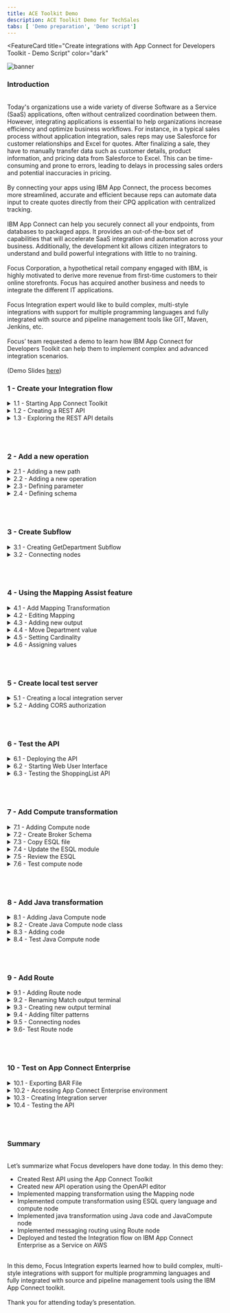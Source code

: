 ```yaml
---
title: ACE Toolkit Demo
description: ACE Toolkit Demo for TechSales
tabs: [ 'Demo preparation', 'Demo script']
---
```



<FeatureCard
  title="Create integrations with App Connect for Developers Toolkit - Demo Script"
  color="dark"
  >

![banner](./images/banner-ace-toolkit.jpg)

</FeatureCard>


<span id="place1"></span>

### **Introduction**
<br/>
Today's organizations use a wide variety of diverse Software as a Service (SaaS) applications, often without centralized coordination between them. However, integrating applications  is essential to help organizations increase efficiency and optimize business workflows. For instance, in a typical sales process without application integration, sales reps may use Salesforce for customer relationships and Excel for quotes. After finalizing a sale, they have to manually transfer data such as customer details, product information, and pricing data from Salesforce to Excel. This can be time-consuming and prone to errors, leading to delays in processing sales orders and potential inaccuracies in pricing.
<br/><br/>
By connecting your apps using IBM App Connect, the process becomes more streamlined, accurate and efficient because reps can automate data input to create quotes directly from their CPQ application with centralized tracking.
<br/><br/>
IBM App Connect can help you securely connect all your endpoints, from databases to packaged apps. It provides  an out-of-the-box set of capabilities that will accelerate  SaaS integration and automation across your business. Additionally, the development kit allows citizen integrators to understand and build powerful integrations with little to no training.
<br/><br/>
Focus Corporation, a hypothetical retail company engaged with IBM, is highly motivated to derive more revenue from first-time customers to their online storefronts. Focus has acquired another business and needs to integrate the different IT applications.
<br/><br/>
Focus Integration expert would like to build complex, multi-style integrations with support for multiple programming languages and fully integrated with source and pipeline management tools like GIT, Maven, Jenkins, etc. 
<br/><br/>
Focus’ team requested a demo to learn how IBM App Connect for Developers Toolkit can help them to implement complex and advanced integration scenarios.
<br/><br/>
(Demo Slides <a href="https://github.com/ibm-integration/learninghub/blob/main/src/pages/demos/apic-tech-graphql/files/APICGraphQLSlides.pptx" target="_blank" rel="noreferrer">here</a>)
<br/>


### **1 - Create your Integration flow**

<details>
<summary>1.1 - Starting App Connect Toolkit</summary><br/>

**Narration**

IBM App Connect is an industry-leading integration solution that connects any of your applications and data, no matter where they reside. With hundreds of prebuilt connectors and customizable templates, App Connect helps users of all skill levels rapidly connect Software as a Service (SaaS) applications and build integration flows.

Focus team is looking for an advanced, fully customizable code platform. They would like to harness a lightweight, fast-performing engine that easily scales to support their growing needs. They need to enable support for multiple types of data integration, including event, application programming interfaces (APIs), services, sync/async, transactional batch processing and more. Focus Integration experts needs to map data fields and transform data formats exchanged between applications, such as XML, JSON, CSV, EDIFACT, SWIFT and other industry protocols.

Because of that, they decided to explore IBM App Connect Enterprise for Developers (Toolkit). The Toolkit is an integrated development environment and graphical user interface based on the Eclipse platform. Focus Integration experts can use the IBM App Connect Enterprise Toolkit to build powerful integration applications, services, and APIs. And they can then deploy their integration solutions to the software run time, IBM App Connect Enterprise as a Service, containers, or a combination of those environments.

<hr/><br/>

**Action** &nbsp; 1.1.1

Open your **App Connect Enterprise Toolkit** by clicking the icon on the Launchpad (MAC OS) or Desktop (Windows) or executing **ace toolkit** in terminal window.

  ![](images/start-toolkit-1.png)

<hr/><br/>


**Action** &nbsp; 1.1.2

In the Workspace Launcher window, accept the default one. Click **Launch**.

  ![](images/start-toolkit-2.png)

<hr/><br/>


**Action** &nbsp; 1.1.3

**Close** the *welcome page*.

  ![](images/start-toolkit-3.png)

***
</details>


<details>
<summary>1.2 - Creating a REST API</summary><br/>

**Narration**

From the Integration Development perspective, Focus Integration experts can create all manner of integration flows, as well as manage connectivity between services and endpoints.

Focus team would like to explore how easy is to create an API flow that implement different type of message transformation.

App Connect provides a specific type of project to support REST API implementations, which can either be based upon a Swagger (v2) specification document or an OpenAPI (v3) specification document. REST APIs can be authored and deployed from the IBM App Connect Enterprise Toolkit.

Let's see how easy is to create an REST API using the Toolkit. Focus team will create a REST API from an existing OpenAPI 3 document.

<hr/><br/>

**Action** &nbsp; 1.2.1

From the Application Development view click the **New...** hyperlink at the top right and from the menu which appears, click on **REST API**.

  ![](images/create-rest-1.png)

<hr/><br/>


**Action** &nbsp; 1.2.2

Type the Name **ShoppingListAPI** (1), and switch the radio button to the option labelled “**Import resources and operations defined in a REST API document**" (2) then click **Next** (3).

  ![](images/create-rest-2.png)

<hr/><br/>


**Action** &nbsp; 1.2.3

You will be asked to import an OpenAPI 3 document either from the file system or your workspace. Using the radio button to “**Select from your workspace**” (1), select **ShoppingListAPI.json** from the json folder in the **HelperFiles** project (2) (note: if you don't see the HelperFiles project, maybe you forgot to import this project in the Demo Preparation part). Click **Next** (3).

  ![](images/create-rest-3.png)

<hr/><br/>


**Action** &nbsp; 1.2.4

Click **Finish**.

  ![](images/create-rest-4.png)


***
</details>


<details>
<summary>1.3 - Exploring the REST API details</summary><br/>

**Narration**

Focus team created the REST API and they can see a summary page displaying details about the API such as its title and base URL. The next section down entitled Resources and Operations lists the operations in bright colors.

Focus developers can easily edit the API Document using the OpenAPI editor interface.

<hr/><br/>

**Action** &nbsp; 1.3.1

Show the **API Details** (1) and **Resources and Operations** (2) sections.

  ![](images/api-doc-1.png)

<hr/><br/>


**Action** &nbsp; 1.3.2

Click on **Edit API Document in OpenAPI editor**.

  ![](images/api-doc-2.png)

<hr/><br/>


**Action** &nbsp; 1.3.3

If necessary accept the incoming network connections.

  ![](images/api-doc-3.png)

<hr/><br/>


**Action** &nbsp; 1.3.4

Show the *OpenAPI Editor*.

  ![](images/api-doc-4.png)


***
</details>

<br/><br/>

### **2 - Add a new operation**

<details>
<summary>2.1 - Adding a new path</summary><br/>

**Narration**

The Integration experts decided to create a new API operation to list the products of a specific department.

<hr/><br/>


**Action** &nbsp; 2.1.1

On the **Path** section (1), on left menu, click on the **Plus** button (2).

  ![](images/new-path-1.png)

<hr/><br/>


**Action** &nbsp; 2.1.2

Enter **/shoppinglist/{department}** as the new *Path* (1). You are welcome to enter a *summary* (2) and *description* (3). Then click **Add** (4).

  ![](images/new-path-2.png)


***
</details>

<details>
<summary>2.2 - Adding a new operation</summary><br/>

**Narration**

They go ahead and create a new path with the GET operation in the ShoppingListAPI.

<hr/><br/>


**Action** &nbsp; 2.2.1

On the **Operations** section (1) of the new path, click on the **Plus** button (2).

  ![](images/new-oper-1.png)

<hr/><br/>


**Action** &nbsp; 2.2.2

Select the **get** verb (1) and click **Add**.

  ![](images/new-oper-2.png)


***
</details>

<details>
<summary>2.3 - Defining parameter</summary><br/>

**Narration**

This new path will receive the product department as parameter in the path request.

<hr/><br/>


**Action** &nbsp; 2.3.1

Scroll down to see the *Parameter* section (1) and click **Add** button (2).

  ![](images/def-param-1.png)

<hr/><br/>


**Action** &nbsp; 2.3.2

Enter **department** as parameter name (1) and select **path** in *Located In* field (2).

  ![](images/def-param-2.png)

<hr/><br/>


**Action** &nbsp; 2.3.3

Scroll down to see the checkbox list and select **Required** field (1). Then click **Add** (2).

  ![](images/def-param-3.png)

***
</details>


<details>
<summary>2.4 - Defining schema</summary><br/>

**Narration**

Focus developers define the schema of the parameter as a simple string.

Great, Focus’ developers successfully created a new operation in the ShoppingListAPI!

<hr/><br/>


**Action** &nbsp; 2.4.1

Scroll down to see the *Schema* section and type **department** as schema title (1), and select **string** as *schema type* (2).

  ![](images/def-schema-1.png)

<hr/><br/>


**Action** &nbsp; 2.4.2

Scroll up and click **Save**.

  ![](images/def-schema-2.png)

<hr/><br/>


**Action** &nbsp; 2.4.3

**Close** the OpenAPI editor.

  ![](images/def-schema-3.png)

***
</details>


<br/><br/>

### **3 - Create Subflow**
<details>
<summary>3.1 - Creating GetDepartment Subflow</summary><br/>

**Narration**

With IBM App Connect is really simple to implement the logic of your API operation. Focus team can easily create a subflow to do it!

<hr/><br/>


**Action** &nbsp; 3.1.1

Back to the ShoppingListAPI description, open the **/shoppinglist/{department|** section.

  ![](images/create-subflow-1.png)

<hr/><br/>


**Action** &nbsp; 3.1.2

Click **Create subflow**.

  ![](images/create-subflow-2.png)

***
</details>


<details>
<summary>3.2 - Connecting nodes</summary><br/>

**Narration**

Here Focus team has their subflow. A message flow is a sequence of processing steps that run in the integration node when an input message is received. You define a message flow by including a number of message flow nodes, each of which represents a set of actions that define a processing step.

In the flow editor, they can edit and change their flow. Message flows are created in the Toolkit using a drag and drop editor.

The flow is quite simple, consisting of only an Input and Output node. However, the Integration experts would like to explore how to do some message transformations. Let's see how simple is to do it!

<hr/><br/>

**Action** &nbsp; 3.2.1

In the subflow, wire the **Input** node to the **Output** node.

  ![](images/connect-nodes-1.png)


***
</details>

<br/><br/>


### **4 - Using the Mapping Assist feature**
<details>
<summary>4.1 - Add Mapping Transformation</summary><br/>

**Narration**

First, they decided to explore the Mapping transformation.

<hr/><br/>


**Action** &nbsp; 4.1.1

Open the **Transformation** section.

  ![](images/add-mapping-1.png)

<hr/><br/>


**Action** &nbsp; 4.1.2

Drag and drop a **Mapping** node on to the wire and its terminals will be connected up for you (the out terminal of the Input node will be wired to the in terminal of the Mapping node, and the out terminal of the Mapping node will be wired to the in terminal of the Output node).

  ![](images/add-mapping-2.png)

***
</details>


<details>
<summary>4.2 - Editing Mapping</summary><br/>

**Narration**

With a mapping, they can use the Graphical Data Mapping editor to take input (source) objects and transform them before they save the resulting output (target) objects.

<hr/><br/>


**Action** &nbsp; 4.2.1

Double-click the **Mapping** node.

  ![](images/edit-mapping-1.png)

<hr/><br/>


**Action** &nbsp; 4.2.2

Leave the default settings and click **Finish**.

  ![](images/edit-mapping-2.png)


***
</details>

<details>
<summary>4.3 - Adding new output</summary><br/>

**Narration**

Initially, they will change the output object to use the Item JSON type.

<hr/><br/>


**Action** &nbsp; 4.3.1

Click on “**Add an output object**” button.

  ![](images/new-output-1.png)

<hr/><br/>


**Action** &nbsp; 4.3.2

On the “Select a map output” option, open (double click) the **ShoppingListAPI** (1), open the **JSON Types** (2) and select **Item - Rest API model** (3), then click **OK** (4).

  ![](images/new-output-2.png)


<hr/><br/>


**Action** &nbsp; 4.3.3

Select the **original Message Assembly** (1), right click and select **delete** (2) (or press delete on your keyboard).

  ![](images/new-output-3.png)


***
</details>

<details>
<summary>4.4 - Move Department value</summary><br/>

**Narration**

The input objects are shown on the left side of the canvas, and the output objects are shown on the right side. You can create connections between the input and output elements by clicking one element, and dragging the mouse to the element that you want to connect to.

Focus team  easily link the Department input parameter to Department parameter of Item JSON Type.

<hr/><br/>


**Action** &nbsp; 4.4.1

Expand the **JSON** message assembly on the right (1), then expand the **Data** section underneath (2). Notice that department is listed as a *parameter* (3).

  ![](images/move-dept-1.png)

<hr/><br/>


**Action** &nbsp; 4.4.2

On the left Message Assembly, open the **LocalEnvironment > REST > Input > Parameters**.

  ![](images/move-dept-2.png)


<hr/><br/>


**Action** &nbsp; 4.4.3

Right-click the **department** entry (1) and select **Quick Link to Output** (2).

  ![](images/move-dept-3.png)

<hr/><br/>


**Action** &nbsp; 4.4.4

In the dialog, scroll down and expand **Data : Item [1..1]** (1) and select **department:string [1..1]** (2).

  ![](images/move-dept-4.png)


***
</details>

<details>
<summary>4.5 - Setting Cardinality</summary><br/>

**Narration**

They use the Quick Fix capability to solve the cardinality issue of the new mapping.

<hr/><br/>


**Action** &nbsp; 4.5.1

Hover the mouse over the **Quick Fix** (light bulb) icon of the new Move box (!) and click the "**Set cardinality to first index**” link (2).

  ![](images/quick-fix-1.png)


***
</details>

<details>
<summary>4.6 - Assigning values</summary><br/>

**Narration**

Now, for demo purpose, they will use the assign function to define a hard coded value to name and description fields.  In this demo, they decided to use the description field just to inform the type of transformation node that is processing the transformation, in this case the Mapping node.

Great, Focus’ developers successfully created a mapping transformation in the ShoppingListAPI!

<hr/><br/>


**Action** &nbsp; 4.6.1

On the new Message Assembly JSON, drag and drop the **name** field to the left (1).  IBM App Connect Enterprise places an **Assign** action for this field (2). 

  ![](images/assign-values-1.png)

<hr/><br/>


**Action** &nbsp; 4.6.2

Under the **Properties** for the Assign action, enter “**Caramel Candy Bars**” for the name value.

  ![](images/assign-values-2.png)


<hr/><br/>


**Action** &nbsp; 4.6.3

Repeat the same steps for the description field: drag and drop the **description** field to the left (1).  IBM App Connect Enterprise places an **Assign** action for this field (2). 

  ![](images/assign-values-3.png)

<hr/><br/>


**Action** &nbsp; 4.6.4

Under the **Properties** for the Assign action, enter “**Request has been processed by Mapping Node**” for the name value.

*Note: In this demo, we are using the description field just to inform the node that is processing the transformation.*

  ![](images/assign-values-4.png)


<hr/><br/>


**Action** &nbsp; 4.6.5

Click **File > Save all**.

  ![](images/assign-values-5.png)

***
</details>


<br/><br/>

### **5 - Create local test server**
<details>
<summary>5.1 - Creating a local integration server</summary><br/>

**Narration**

At this stage, they are ready to test the API. To publish the API, first they need to create a local integration server.

<hr/><br/>


**Action** &nbsp; 5.1.1

Right-click **Integration Servers** in the **Integration Explorer** tab (1) and select **Create a local Integration Server** (2).

  ![](images/local-server-1.png)

<hr/><br/>


**Action** &nbsp; 5.1.2

Keep the default values and click **Finish**.

  ![](images/local-server-2.png)

<hr/><br/>



**Action** &nbsp; 5.1.3

On the *Success* Dialog click **OK**.

  ![](images/local-server-3.png)

<br/>

***
</details>

<details>
<summary>5.2 - Adding CORS authorization</summary><br/>

**Narration**

Next, they need to configure the server so that the HTTP listener is enabled for CORS. 

<hr/><br/>


**Action** &nbsp; 5.2.1

Expand the **TEST_SERVER** directory under the **Independent Resources** folder and double-click the **server.conf.yaml** file to open it in the IBM App Connect Enterprise text editor to the right.

  ![](images/cors-auth-1.png)

<hr/><br/>


**Action** &nbsp; 5.2.2

Scroll down to the **HTTPConnector** section and paste the code below:
```
CORSEnabled: true
CORSAllowOrigins: '*'
CORSAllowMethods: 'GET,HEAD,POST,PUT,PATCH,DELETE,OPTIONS'
CORSAllowHeaders: 'Accept,Accept-Language,Content-Language,Content-Type'
```

  ![](images/cors-auth-2.png)

<hr/><br/>



**Action** &nbsp; 5.2.3

**Save** the changes to the **server.conf.yaml** file or click **File > Save all**.

  ![](images/cors-auth-3.png)

<hr/><br/>



**Action** &nbsp; 5.2.4

Right-click the **TEST_SERVER** (1) and select **Restart** (2).

  ![](images/cors-auth-4.png)

<hr/><br/>



**Action** &nbsp; 5.2.5

Click **OK** on the Success dialog again.

  ![](images/cors-auth-5.png)

<br/>

***
</details>

<br/><br/>

### **6 - Test the API**
<details>
<summary>6.1 - Deploying the API</summary><br/>

**Narration**

Now, they need to deploy the ShoppingListAPI to the new Local Integration server. They can do it, by dragging and dropping the API to the new server.

<hr/><br/>


**Action** &nbsp; 6.1.1

Deploy the REST API which we created earlier named **ShoppingListAPI** (1), by dragging and dropping it from the Application Development view on to the **TEST_SERVER** Integration Server (2).

  ![](images/deploy-api-1.png)

<hr/><br/>


**Action** &nbsp; 6.1.2

On the *Progress Information* dialog, click **Close**.

  ![](images/deploy-api-2.png)


***
</details>


<details>
<summary>6.2 - Starting Web User Interface</summary><br/>

**Narration**

At this moment, the Focus Integration experts are ready to test the API. They start the Web User Interface.

<hr/><br/>

**Action** &nbsp; 6.2.1

Right-click **TEST_SERVER** (1) and select **Start Web User Interface** (2). 

  ![](images/start-wui-1.png)

***
</details>


<details>
<summary>6.3 - Testing the ShoppingList API</summary><br/>

**Narration**

And select the ShoppingListAPI and the new Get Department operation. Not they can use the Try it capability, and enter any product department, for example “Candies”.

Great, the subflow was invoked and our mapping transformation created a response with our hard coded values. Focus team verified how is really simple to implement a mapping transformation using IBM App Connect.

<hr/><br/>

**Action** &nbsp; 6.3.1

Click the **ShoppingListAPI** tile in the web user interface. 

  ![](images/test-api-1.png)

<hr/><br/>


**Action** &nbsp; 6.3.2

Select the **GET /shoppinglist/{department}** operation on the left. 

  ![](images/test-api-2.png)

<hr/><br/>


**Action** &nbsp; 6.3.3

Click the **Try it** tab.

  ![](images/test-api-3.png)


<hr/><br/>


**Action** &nbsp; 6.3.4

Enter any **department** name (by now, we are not checking the department) such as **Candies** (1). Click **Send** (2).

  ![](images/test-api-4.png)

<hr/><br/>


**Action** &nbsp; 6.3.5

Show the **Response body**.

  ![](images/test-api-5.png)

***
</details>

<br/><br/>


### **7 - Add Compute transformation**
<details>
<summary>7.1 - Adding Compute node</summary><br/>

**Narration**

Focus developers heard about ESQL language. Extended Structured Query Language (ESQL) is a programming language based on Structured Query Language (SQL) that is typically used to work with databases. ESQL is extended to access and manipulate data in messages and databases.

They would like to see how to use ESQL to transform and enrich messages using the Compute node.  Because of it, they decided to explore the Compute node transformation.

<hr/><br/>


**Action** &nbsp; 7.1.1

Back to the getDepartment subflow, open again the Transformation menu and drag and drop a **Compute** node.

  ![](images/add-compute-1.png)

<hr/><br/>

**Action** &nbsp; 7.1.2

Readjust the connections of Input and output node to connect to the Compute node (the out terminal of the Input node will be wired to the in terminal of the Compute node, and the out terminal of the Compute node will be wired to the in terminal of the Output node).

  ![](images/add-compute-2.png)

<hr/><br/>


**Action** &nbsp; 7.1.3

Click on the **Compute** node (1). On the Compute node's properties change the *Compute mode* to be “**LocalEnvironment and Message**” (2).

  ![](images/add-compute-3.png)

<hr/><br/>

**Action** &nbsp; 7.1.4

**Save** the subflow (you can safely ignore the red crosses on the Compute node - we will fix these up in the next step!).

  ![](images/add-compute-4.png)

***
</details>

<details>
<summary>7.2 - Create Broker Schema</summary><br/>

**Narration**

To simplify the demo, they decided to reuse a pre-created ESQL file.

First, they need to create a Broker Schema to include the ESQL file. A broker schema is a symbol space that defines the scope of uniqueness of the names of resources defined within it.

<hr/><br/>


**Action** &nbsp; 7.2.1

Right click the **ShoppingListAPI** (1) and choose **New > Broker Schema** (2).

  ![](images/broker-schema-1.png)

<hr/><br/>


**Action** &nbsp; 7.2.2

Type **utils** as the Schema name (1) and click **Finish** (2).

  ![](images/broker-schema-2.png)

<hr/><br/>


**Action** &nbsp; 7.2.3

On the *New Broker Schema* dialog, click **OK**.

  ![](images/broker-schema-3.png)


***
</details>

<details>
<summary>7.3 - Copy ESQL file</summary><br/>

**Narration**

Next, Focus developers will copy the pre-created ESQL file to the broker schema folder.

<hr/><br/>

**Action** &nbsp; 7.3.1

Switch to the Resource perspective using the menu **Window > Perspective > Open Perspective > Other…**

  ![](images/copy-esql-1.png)


<hr/><br/>

**Action** &nbsp; 7.3.2

Choose **Resource** (1) and click **Open** (2).

  ![](images/copy-esql-2.png)

<hr/><br/>

**Action** &nbsp; 7.3.3

Using the Project Explorer view in the top left corner, copy the file **Compute.esql** from the folder named **utils** in the project named *HelperFiles* (1) into the **utils** folder in the project **ShoppingListAPI** (2).

  ![](images/copy-esql-3.png)

<hr/><br/>

**Action** &nbsp; 7.3.4

Switch back to the *Integration Development* perspective using the **Window > Perspective > Open Perspective > Integration Development** menu.

  ![](images/copy-esql-4.png)


***
</details>

<details>
<summary>7.4 - Update the ESQL module</summary><br/>

**Narration**

Now, they just need to update the Compute node to use the new ESQL file. They will use a specific module of the ESQL file: the getDepartment.

<hr/><br/>

**Action** &nbsp; 7.4.1

Return to the *getDepartment* subflow and click on **Compute** node again.

  ![](images/update-esql-1.png)


<hr/><br/>

**Action** &nbsp; 7.4.2

On the Compute node's properties, you need to update the *ESQL module* property. Click **Browse** button.

  ![](images/update-esql-2.png)

<hr/><br/>

**Action** &nbsp; 7.4.3

Select **{utils}:getDepartment_Compute** (1) and click **OK** (2).

  ![](images/update-esql-3.png)

<hr/><br/>

**Action** &nbsp; 7.4.4

**Save** the subflow.

  ![](images/update-esql-4.png)


***
</details>

<details>
<summary>7.5 - Review the ESQL</summary><br/>

**Narration**

Let's review the ESQL file. Focus developers can create and modify their ESQL code in the ESQL editor.

The ESQL code for each of your nodes is contained within a module in an ESQL file. Here they have a specific module for GetDepartment operation.  The module is really simple, just select the Item with Department value equals the Department parameter.

All three items are hardcoded created in the Initialise procedure. In a real scenario, this data should be retrieved from Products database or Product system.

<hr/><br/>

**Action** &nbsp; 7.5.1

Double click the **Compute** node, to see the ESQL file.

  ![](images/review-esql-1.png)


<hr/><br/>

**Action** &nbsp; 7.5.2

Show the **getDepartment_Compute Module**.

  ![](images/review-esql-2.png)

<hr/><br/>

**Action** &nbsp; 7.5.3

Scroll down and show the **Initialise Procedure**.

  ![](images/review-esql-3.png)

<hr/><br/>

**Action** &nbsp; 7.5.4

**Close** the ESQL file.

  ![](images/review-esql-4.png)


***
</details>

<details>
<summary>7.6 - Test compute node</summary><br/>

**Narration**

At this moment, the Focus Integration experts are ready to test the new API. They just need to redeploy the API and use the Web User Interface again to test it.

Now, they will test using the three available departments: Candies, Snacks and Bakery.

Great, the subflow was invoked and our compute transformation created a response with our hard coded values. Focus team verified how is really simple to use ESQL query language to implement message transformations.

<hr/><br/>

**Action** &nbsp; 7.6.1

Re-deploy the REST API, by dragging and dropping the **ShoppingListAPI** (1) again from the Application Development view on to the **TEST_SERVER** Integration Server (2).

  ![](images/test-compute-1.png)


<hr/><br/>

**Action** &nbsp; 7.6.2

On the Progress Information dialog, click **Close**.

  ![](images/test-compute-2.png)

<hr/><br/>

**Action** &nbsp; 7.6.3

On your browser, refresh the **Web User Interface** page.

  ![](images/test-compute-3.png)

<hr/><br/>

**Action** &nbsp; 7.6.4

Open again the **ShoppingListAPI** (1), **GET /shoppinglist/{department}** (2), **Try it** tab (3).

  ![](images/test-compute-4.png)

<hr/><br/>

**Action** &nbsp; 7.6.5

Enter a **department** name (it could be Candies, Snacks or Bakery)  (1). Click **Send** (2).

*Note: You are welcome to try any of the three departments, or try a different one to see the 404 Not Found message*.

  ![](images/test-compute-5.png)

<hr/><br/>

**Action** &nbsp; 7.6.6

Show the **Response** body.

  ![](images/test-compute-6.png)


***
</details>

<br/><br/>

### **8 - Add Java transformation**
<details>
<summary>8.1 - Adding Java Compute node</summary><br/>

**Narration**

Great, now the Focus Developers would like to see how to use Java code to tailor the behavior of their integration messages.

They want to learn how touse the JavaCompute node to examine the content of an input message, transform a message, and build new messages.

Because of it, they decided to explore the JavaCompute node.

<hr/><br/>

**Action** &nbsp; 8.1.1

Back to the getDepartment subflow, open again the Transformation menu and drag and drop a **JavaCompute** node.

  ![](images/add-javacompute-1.png)

<hr/><br/>

**Action** &nbsp; 8.1.2

Readjust the connections of Input and output node to connect to the Java Compute node (the out terminal of the Input node will be wired to the in terminal of the Java Compute node, and the out terminal of the Java Compute node will be wired to the in terminal of the Output node).

  ![](images/add-javacompute-2.png)


***
</details>

<details>
<summary>8.2 - Create Java Compute node class</summary><br/>

**Narration**

With App Connect toolkit, they can use the same tool that they use to create Integration flow to create Java code. Alternatively, if they want to share Java classes across multiple solutions, they can store Java code in a shared library and refer to that library from one or more applications that contain message flows with JavaCompute nodes

However, the developers decided to try the Java Compute node class wizard to create template code to accelerate the development process. They selected the Modifying message class template, and in few seconds, they have a skeleton java code to manipulate and transform the integration message.

<hr/><br/>

**Action** &nbsp; 8.2.1

Double click the **Java Compute** node.

  ![](images/create-javaclass-1.png)

<hr/><br/>

**Action** &nbsp; 8.2.2

On the *New JavaCompute node class* dialog, accept the default values and click **Next**.

  ![](images/create-javaclass-2.png)

<hr/><br/>

**Action** &nbsp; 8.2.3

Select **Modifying message class** template (1) and click **Next** (2).

  ![](images/create-javaclass-3.png)

<hr/><br/>

**Action** &nbsp; 8.2.4

On the Java Settings view, accept the default values and click **Next**.

  ![](images/create-javaclass-4.png)

<hr/><br/>

**Action** &nbsp; 8.2.5

Accept the default Project name and click **Finish**.

  ![](images/create-javaclass-5.png)


***
</details>

<details>
<summary>8.3 - Adding code</summary><br/>

**Narration**

For this demo, they will only add a simple message code to create elements in the JSON message, for example add a new Apple Pie product item.

<hr/><br/>


**Action** &nbsp; 8.3.1

On the *GetDepartment_JavaCompute* class, **copy and paste the code below**, below the *Add user code below* comment.
```
MbElement outRoot = outMessage.getRootElement();
MbElement outJsonRoot = outRoot.createElementAsLastChild(MbJSON.PARSER_NAME);
MbElement outJsonData = outJsonRoot.createElementAsLastChild(MbElement.TYPE_NAME, MbJSON.DATA_ELEMENT_NAME, null);
outJsonData.createElementAsLastChild(MbElement.TYPE_NAME_VALUE, "name", "Apple Pie");
outJsonData.createElementAsLastChild(MbElement.TYPE_NAME_VALUE, "department", "Bakery");
outJsonData.createElementAsLastChild(MbElement.TYPE_NAME_VALUE, "description", "Request has been processed by Java Compute Node.");
```

  ![](images/add-code-1.png)

<hr/><br/>


**Action** &nbsp; 8.3.2

To solve the imports issue, click on **Source > Organize Imports** menu.

  ![](images/add-code-2.png)

<hr/><br/>


**Action** &nbsp; 8.3.3

Click **File > Save All**.

  ![](images/add-code-3.png)

<hr/><br/>


**Action** &nbsp; 8.3.4

**Close** the Java class.

  ![](images/add-code-4.png)

***
</details>

<details>
<summary>8.4 - Test Java Compute node</summary><br/>

**Narration**

At this moment, the Focus Integration experts are ready to test the new API using the JavaCompute node. They just need to redeploy the API and use the Web User Interface again to test it.

Now, they will test using the Bakery department only.

Great, the subflow was invoked and our java compute transformation created a response with our hard coded Apple Pie product. Focus team verified how is really simple to use Java code to implement message transformation.

<hr/><br/>


**Action** &nbsp; 8.4.1

Re-deploy the REST API, by dragging and dropping the **ShoppingListAPI** (1) again from the Application Development view on to the **TEST_SERVER** Integration Server (2).

  ![](images/test-java-1.png)

<hr/><br/>


**Action** &nbsp; 8.4.2

On the Progress Information dialog, click **Close**.

  ![](images/test-java-2.png)

<hr/><br/>


**Action** &nbsp; 8.4.3

On your browser, **refresh** the *Web User Interface* page.

  ![](images/test-java-3.png)

<hr/><br/>


**Action** &nbsp; 8.4.4

Open again the **ShoppingListAPI** (1), **GET /shoppinglist/{department}** (2), **Try it** tab (3).

  ![](images/test-java-4.png)

<hr/><br/>


**Action** &nbsp; 8.4.5

Enter **Candies** as **department** name (1). Click **Send** (2).

  ![](images/test-java-5.png)

<hr/><br/>


**Action** &nbsp; 8.4.6

Show the **Response** body.

  ![](images/test-java-6.png)

***
</details>

<br/><br/>

### **9 - Add Route**
<details>
<summary>9.1 - Adding Route node</summary><br/>

**Narration**

Finally, they want to see how they can route messages through different paths in a message flow, based on the content of the message using a Route node.

Focus Integration experts decided to add a route node to route messages through all different transformation nodes based on the department parameter.  The idea is to redirect to Mapping node only messages to Candies department, redirect to Compute node only messages to Snacks department and redirect to Java node only messages to Bakery department.

Let's see how to do it!

<hr/><br/>


**Action** &nbsp; 9.1.1

Back to the getDepartment subflow, open the **Routing** menu and drag and drop a **Route** node.

  ![](images/add-route-1.png)


<hr/><br/>

**Action** &nbsp; 9.1.2

Delete all existing wiring. And wire the **Input** node to the new **Route** node.

  ![](images/add-route-2.png)


***
</details>

<details>
<summary>9.2 - Renaming Match output terminal</summary><br/>

**Narration**

Initially, they need to rename the existing Match output terminal to mapping. And connect this terminal with the Mapping node.

<hr/><br/>

**Action** &nbsp; 9.2.1

Right click on **Route** node (1), and select **Rename Output Terminal** (2).

  ![](images/rename-terminal-1.png)

<hr/><br/>


**Action** &nbsp; 9.2.2

On Select output terminal to rename select **Match** (1). In the *Enter new name for the selected output terminal*, enter **mapping** (2). Then click **OK** (3).

  ![](images/rename-terminal-2.png)

<hr/><br/>


**Action** &nbsp; 9.2.3

Wire the **mapping** output terminal from **Route** node to the **in** terminal of the **Mapping node**.

  ![](images/rename-terminal-3.png)


***
</details>

<details>
<summary>9.3 - Creating new output terminal</summary><br/>

**Narration**

Second, they need to create more two output terminals to compute and java transformation. And connect these terminals to Compute and JavaCompute nodes.

<hr/><br/>

**Action** &nbsp; 9.3.1

Right click on **Route** node (1), and select **Add Output Terminal** (2).

  ![](images/new-terminal-1.png)

<hr/><br/>


**Action** &nbsp; 9.3.2

Enter **compute** as the name of the new output terminal (1) and click **OK** (2).

  ![](images/new-terminal-2.png)

<hr/><br/>


**Action** &nbsp; 9.3.3

Repeat the same steps to create the java terminal: Right click on **Route** node (1), and select **Add Output Terminal** (2).

  ![](images/new-terminal-3.png)

<hr/><br/>


**Action** &nbsp; 9.3.4

Enter **java** as the name of the new output terminal (1) and click **OK** (2).

  ![](images/new-terminal-4.png)

<hr/><br/>


**Action** &nbsp; 9.3.5

Wire the **compute** output terminal from **Route** node to the **in** terminal of the **Compute** node.

*Note: if you click the output terminals from Route, you will see a dialog to select the terminal that you want to wire.*

  ![](images/new-terminal-5.png)

<hr/><br/>


**Action** &nbsp; 9.3.6

Repeat the same steps to wire the **java** output terminal from **Route** node to the **in** terminal of the **Java Compute** node.

*Note: if you click the output terminals from Route, you will see a dialog to select the terminal that you want to wire.*

  ![](images/new-terminal-6.png)

***
</details>

<details>
<summary>9.4 - Adding filter patterns</summary><br/>

**Narration**

Great! Now, they are ready to define the filter table. The Route node uses XPath expressions to control processing.

Focus developers define the three XPath expressions, one for each transformation node.  The filter table map the XPath with the specific output terminal. The XPath is checking the department parameter value for each department.

<hr/><br/>

**Action** &nbsp; 9.4.1

Click on the **Route** node.

  ![](images/filter-patterns-1.png)

<hr/><br/>


**Action** &nbsp; 9.4.2

On the Filter table, click **Add** button.

  ![](images/filter-patterns-2.png)

<hr/><br/>


**Action** &nbsp; 9.4.3

Enter **$LocalEnvironment/REST/Input/Parameters/department="Candies"** in the *Filter pattern* field (1) and select **mapping** as the *Routing output terminal* (2). Then click **OK**.

*Note: During the copy and paste you should have some issues with “ “,  because of it, we recommend to type the “ “ again in the Filter pattern field.*

  ![](images/filter-patterns-3.png)

<hr/><br/>


**Action** &nbsp; 9.4.4

Click **Add** button again.

  ![](images/filter-patterns-4.png)

<hr/><br/>


**Action** &nbsp; 9.4.5

Enter **$LocalEnvironment/REST/Input/Parameters/department="Snacks”** in the *Filter pattern* field (1) and select **mapping** as the *Routing output terminal* (2). Then click **OK**.

*Note: During the copy and paste you should have some issues with “ “,  because of it, we recommend to type the “ “ again in the Filter pattern field.*

  ![](images/filter-patterns-5.png)

<hr/><br/>


**Action** &nbsp; 9.4.6

Click Add button again.

  ![](images/filter-patterns-5.png)

<hr/><br/>


**Action** &nbsp; 9.4.7

Enter **$LocalEnvironment/REST/Input/Parameters/department="Bakery”** in the *Filter pattern* field (1) and select **mapping** as the *Routing output terminal* (2). Then click **OK**.

*Note: During the copy and paste you should have some issues with “ “,  because of it, we recommend to type the “ “ again in the Filter pattern field.*

  ![](images/filter-patterns-7.png)

***
</details>

<details>
<summary>9.5 - Connecting nodes</summary><br/>

**Narration**

Finally, the Focus team connects all the nodes to finalize the flow.

<hr/><br/>

**Action** &nbsp; 9.5.1

Wire the out terminal of **Mapping** (1), **Compute** (2) and **Java Compute** (3) nodes to the in terminal of the **Output** node (4).

  ![](images/route-connect-1.png)

<hr/><br/>


**Action** &nbsp; 9.5.2

Wire the **default** (1) and **failure** (2) terminal of **Route** node to the in terminal of the **Output** node (3).

  ![](images/route-connect-2.png)

<hr/><br/>


**Action** &nbsp; 9.5.3

Click **File > Save All**.

  ![](images/route-connect-3.png)



***
</details>

<details>
<summary>9.6- Test Route node</summary><br/>

**Narration**

At this stage, the Focus Integration experts are ready to test the new API using the route node. They just need to redeploy the API and use the Web User Interface again to test it.

Now, they will test using all three departments: Candies, Bakery and Snacks.

Great, the subflow was invoked and  the message is routed through all different transformation nodes based on the department parameter.

<hr/><br/>


**Action** &nbsp; 9.6.1

Re-deploy the REST API, by dragging and dropping the **ShoppingListAPI** (1) again from the Application Development view on to the **TEST_SERVER** Integration Server (2).

  ![](images/test-route-1.png)

<hr/><br/>


**Action** &nbsp; 9.6.2

On the Progress Information dialog, click **Close**.

  ![](images/test-route-2.png)

<hr/><br/>


**Action** &nbsp; 9.6.3

On your browser, **refresh** the **Web User Interface** page.

  ![](images/test-route-3.png)

<hr/><br/>


**Action** &nbsp; 9.6.4

Open again the **ShoppingListAPI** (1), **GET /shoppinglist/{department}** (2), **Try it** tab (3).

  ![](images/test-route-4.png)

<hr/><br/>


**Action** &nbsp; 9.6.5

Enter **Candies** (or Bakery, or Snacks) as **department** name (1). Click **Send** (2).

*Note: You are welcome to try any of the three departments.*

  ![](images/test-route-5.png)

<hr/><br/>


**Action** &nbsp; 9.6.6

Show the **Response** body and show that each department is processed by different Transformation node (show the description field).

  ![](images/test-route-6.png)

***
</details>

<br/><br/>

### **10 - Test on App Connect Enterprise**
<details>
<summary>10.1 - Exporting BAR File</summary><br/>

**Narration**

At this stage, Focus team is ready to deploy their Integration flow in a App Connect Server. They just need to generate a BAR (broker archive) file. The App Connect Enterprise server uses BAR files to save compiled message flows, libraries, and other elements critical to the Integration flow.

<hr/><br/>

**Action** &nbsp; 10.1.1

Right click the **ShoppingListAPI** (1) and choose **New > BAR file** (2).

  ![](images/bar-file-1.png)

<hr/><br/>

**Action** &nbsp; 10.1.2

On the Window New Bar file, type **shoppinglist** as the bar file name (1) and click **Finish** (2).

  ![](images/bar-file-2.png)

<hr/><br/>

**Action** &nbsp; 10.1.3

On the *Prepare screen*, mark the **REST APIs** checkbox (1). Check **Compile and in-line resources** (2). Click **Build and Save** (3).

  ![](images/bar-file-3.png)

<hr/><br/>

**Action** &nbsp; 10.1.4

Now, a popup window displays *Operation completed successfully*. Click **OK**.

  ![](images/bar-file-4.png)

***
</details>

<details>
<summary>10.2 - Accessing App Connect Enterprise environment</summary><br/>

**Narration**

IBM App Connect is an industry-leading integration solution that connects any of your applications and data, no matter where they reside. With hundreds of prebuilt connectors and customizable templates, App Connect helps users of all skill levels rapidly connect Software as a Service (SaaS) applications and build integration flows.

For this demo, Focus Corp is using a trial account of IBM App Connect Enterprise as a Service on AWS.

<hr/><br/>

**Action** &nbsp; 10.2.1

In your email inbox (that you used to create the App Connect trial account), search for **IBM SaaS** (1), open the ”**Your IBM App Connect trial is ready**” email (2).

  ![](images/ace-access-1.png)

<hr/><br/>


**Action** &nbsp; 10.2.2

Now, click the **Access trial** button.

  ![](images/ace-access-2.png)

<hr/><br/>


**Action** &nbsp; 10.2.3

**Log in** with your App Connect *username* and *password*.

  ![](images/ace-access-3.png)

<hr/><br/>


**Action** &nbsp; 10.2.4

Use the Instance switcher to change to the **Dashboard** instance.

  ![](images/ace-access-4.png)

***
</details>

<details>
<summary>10.3 - Creating Integration server</summary><br/>

**Narration**

Focus Integration Experts begin in the IBM App Connect Dashboard. Here they can administer integration servers and integration runtimes, which are deployed from the BAR files mentioned earlier. They want to deploy the Integration flow defined in the previous steps.

Because they need to deploy a simple integration, let’s select with the Quick start integration type.

Now they need to provide the BAR file. The BAR file contains all the resources that are needed to deploy an integration. The BAR file parameters will expose both the integration and its operations.

They can use the Configuration component to apply any customizations to the integration server when they deploy it. For their scenario, they don’t need to use the configuration package.

Now, they need to define a name for their Integration server, for example shoppinglist.

That is it! After few minutes their server should be ready with their integration flow.

<hr/><br/>

**Action** &nbsp; 10.3.1

Click **Deploy integrations**.

  ![](images/inter-server-1.png)

<hr/><br/>

**Action** &nbsp; 10.3.2

Select **Quick start integration** option (1) and click **Next** (2).

  ![](images/inter-server-2.png)

<hr/><br/>

**Action** &nbsp; 10.3.3

Click to upload your BAR File. And select the **shoppinglist.bar** (1) file (it is in your workspace folder in a Bar Files directory). And click **Next** (B).

  ![](images/inter-server-3.png)

<hr/><br/>

**Action** &nbsp; 10.3.4

You don’t need any Integration configuration, click **Next**.

  ![](images/inter-server-4.png)

<hr/><br/>

**Action** &nbsp; 10.3.5

Enter the Integration Server name as **shoppinglist** (1). Disable the option to **Force Flow Basic Auth** (2). Then click **Create** (3).

  ![](images/inter-server-5.png)

<hr/><br/>

**Action** &nbsp; 10.3.6

The deployment process takes up to 5 minutes, **refresh** the browser to see the BAR file deployed and started.

  ![](images/inter-server-6.png)

***
</details>

<details>
<summary>10.4 - Testing the API</summary><br/>

**Narration**

To finalize, the Focus Integration experts would like to test the new API in the App Connect Enterprise environment. They just need to open the Integration server and the API.

Now, using the Try it capability, they will test using all three departments: Candies, Bakery and Snacks.

Great, the subflow was invoked and  the message is routed through all different transformation nodes based on the department parameter.

<hr/><br/>

**Action** &nbsp; 10.4.1

Click the **shoppinglist** server icon.

  ![](images/final-test-1.png)

<hr/><br/>

**Action** &nbsp; 10.4.2

Click the **ShoppingListAPI** icon.

  ![](images/final-test-2.png)

<hr/><br/>

**Action** &nbsp; 10.4.3

Ignore the Open API Validation errors. Click on **GET /shoppinglist/{department}**,

  ![](images/final-test-3.png)

<hr/><br/>

**Action** &nbsp; 10.4.4

Open the **Try it** tab.

  ![](images/final-test-4.png)

<hr/><br/>

**Action** &nbsp; 10.4.5

Enter **Candies** (or **Bakery**, or **Snacks**) as *department* name (1). Click **Send** (2).

*Note: You are welcome to try any of the three departments.*

  ![](images/final-test-5.png)

<hr/><br/>

**Action** &nbsp; 10.4.6

Show the **Response** body and show that each department is processed by different Transformation node (show the description field).

  ![](images/final-test-6.png)

***
</details>


<br/><br/>

### **Summary**

<br/>
Let’s summarize what Focus developers have done today. In this demo they: <br/>
<ul>
<li>Created Rest API using the App Connect Toolkit</li>
<li>Created new API operation using the OpenAPI editor</li>
<li>Implemented mapping transformation using the Mapping node</li>
<li>Implemented compute transformation using ESQL query language and compute node</li>
<li>Implemented java transformation using Java code and JavaCompute node</li>
<li>Implemented messaging routing using Route node</li>
<li>Deployed and tested the Integration flow on IBM App Connect Enterprise as a Service on AWS</li>
</ul><br/>
In this demo, Focus Integration experts learned how to build complex, multi-style integrations with support for multiple programming languages and fully integrated with source and pipeline management tools using the IBM App Connect toolkit.
<br/><br/>
Thank you for attending today’s presentation.
<br/>
